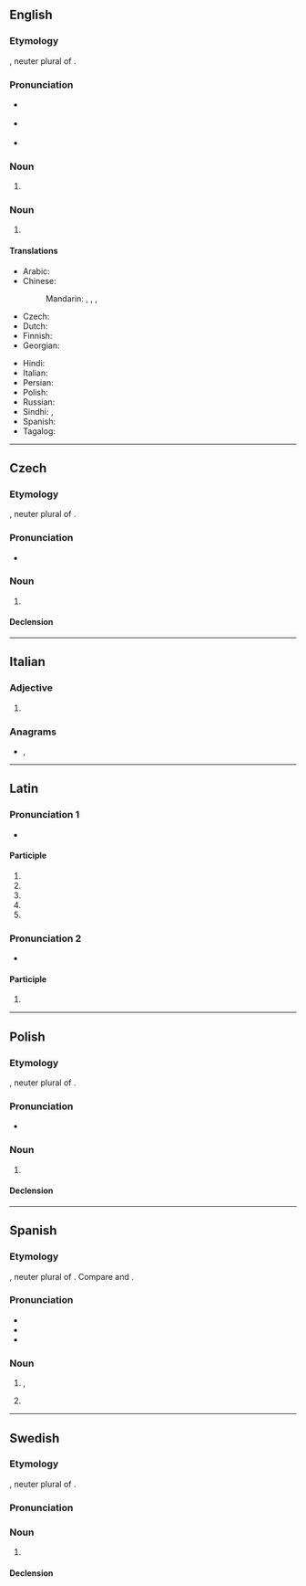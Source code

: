 ==English==

===Etymology===
{{bor|en|la|errāta||mistaken things, mistakes}}, neuter plural of {{m|la|errātus||mistaken}}.

===Pronunciation===
{{wikipedia}}
* {{a|UK}} {{IPA|/ɛˈɹɑːtə/|lang=en}}
* {{a|US}} {{IPA|/ɛˈɹɑtə/|lang=en}}
* {{rhymes|ɑːtə|lang=en}}

===Noun===
{{head|en|noun plural form}}

# {{plural of|erratum|lang=en}}

===Noun===
{{en-noun}}

# {{def|An added [[page]] in a printed work where [[error]]s which are discovered after printing and their [[correction]]s ([[corrigendum|corrigenda]]) are listed.}}

====Translations====
{{trans-top|added page listing the errors which were discovered after printing}}
* Arabic: {{t-needed|ar}}
* Chinese:
*: Mandarin: {{t+|cmn|勘誤表}}, {{t+|cmn|勘误表|tr=kānwùbiǎo}}, {{t+|cmn|正誤表}}, {{t+|cmn|正误表|tr=zhèngwùbiǎo}}
* Czech: {{t+|cs|errata|n-p}}
* Dutch: {{t+|nl|errata|n-p}}
* Finnish: {{t|fi|korjaukset|p}}
* Georgian: {{t|ka|ბეჭდვითი შეცდომების სია}}
{{trans-mid}}
* Hindi: {{t-needed|hi}}
* Italian: {{t|it|errata corrige|m}}
* Persian: {{t-needed|fa}}
* Polish: {{t+|pl|errata|f}}
* Russian: {{t|ru|[[спи́сок]] [[опечатка|опеча́ток]]|m}}
* Sindhi: {{t+|sd|چُڪَنامو|m}}, {{t+|sd|ڀُلَنامو|m}}
* Spanish: {{t|es|fe de erratas|f}}
* Tagalog: {{t|tl|talamalian}}
{{trans-bottom}}

{{catlangname|en|plurals ending in "-a"}}

----

==Czech==

===Etymology===
{{bor|cs|la|errāta||mistaken things, mistakes}}, neuter plural of {{m|la|errātus||mistaken}}.

===Pronunciation===
* {{cs-IPA}}

===Noun===
{{cs-noun|g=n-p}}

# {{l|en|errata}} {{gloss|added page listing the errors which were discovered after printing}}

====Declension====
{{cs-decl-noun|n=p|errata|errat|erratům|errata|errata|erratech|erraty}}

----

==Italian==

===Adjective===
{{head|it|adjective form}}

# {{feminine singular of|errato|lang=it}}

===Anagrams===
* {{l|it|tarare}}, {{l|it|tarerà}}

----

==Latin==

===Pronunciation 1===
{{rfc-pron-n|Pronunciation 1|lang=la}}
* {{la-IPA|errāta}}

====Participle====
{{la-part-form|errāta}}

# {{inflection of|errātus||nom|f|s|lang=la}}
# {{inflection of|errātus||nom|n|p|lang=la}}
# {{inflection of|errātus||acc|n|p|lang=la}}
# {{inflection of|errātus||voc|f|s|lang=la}}
# {{inflection of|errātus||voc|n|p|lang=la}}

===Pronunciation 2===
* {{la-IPA|errātā}}

====Participle====
{{la-part-form|errātā}}

# {{inflection of|errātus||abl|f|s|lang=la}}

{{catlangname|la|heteronyms}}

----

==Polish==

===Etymology===
{{bor|pl|la|errāta||mistaken things, mistakes}}, neuter plural of {{m|la|errātus||mistaken}}.

===Pronunciation===
* {{pl-IPA}}

===Noun===
{{pl-noun|f}}

# {{l|en|errata}} {{gloss|added page listing the errors which were discovered after printing}}

====Declension====
{{pl-decl-noun-f|erra|t}}

----

==Spanish==

===Etymology===
{{bor|es|la|errāta||mistaken things, mistakes}}, neuter plural of {{m|la|errātus||mistaken}}. Compare {{l|es|yerro}} and {{l|es|error}}.

===Pronunciation===
* {{es-IPA}}
* {{rhymes|ata|lang=es}}
* {{hyphenation|e|rra|ta|lang=es}}

===Noun===
{{es-noun|f}}

# {{l|en|erratum}}, {{l|en|typographical}} {{l|en|mistake}}
#: {{syn|es|desliz|gazapo|yerro}}
# {{l|en|errata}} {{gloss|added page listing the errors which were discovered after printing}}
#: {{syn|es|fe de erratas}}

----

==Swedish==

===Etymology===
{{bor|sv|la|errāta||mistaken things, mistakes}}, neuter plural of {{m|la|errātus||mistaken}}.

===Pronunciation===
{{rfp|sv}}

===Noun===
{{sv-noun|c}}

# {{l|en|errata}} {{gloss|added page listing the errors which were discovered after printing}}

====Declension====
{{sv-infl-noun-c-or|1=errat}}